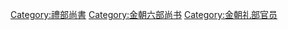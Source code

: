 [[Category:禮部尚書|Category:禮部尚書]]
[[Category:金朝六部尚书|Category:金朝六部尚书]]
[[Category:金朝礼部官员|Category:金朝礼部官员]]